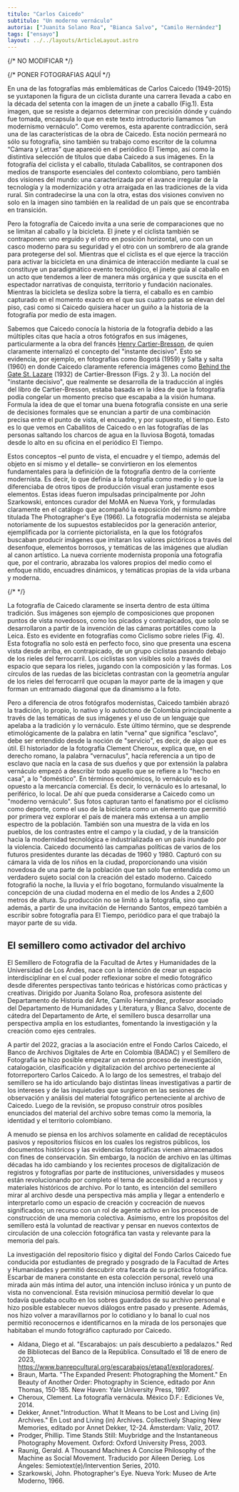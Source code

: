 ```yaml
---
titulo: "Carlos Caicedo"
subtitulo: "Un moderno vernáculo"
autoria: ["Juanita Solano Roa", "Bianca Salvo", "Camilo Hernández"]
tags: ["ensayo"]
layout: ../../layouts/ArticleLayout.astro
---
```


{/* NO MODIFICAR */}

{/* PONER FOTOGRAFIAS AQUÍ */}

En una de las fotografías más emblemáticas de Carlos Caicedo (1949-2015) se yuxtaponen la figura de un ciclista durante una carrera llevada a cabo en la década del setenta con la imagen de un jinete a caballo (Fig.1). Esta imagen, que se resiste a dejarnos determinar con precisión dónde y cuándo fue tomada, encapsula lo que en este texto introductorio llamamos “un modernismo vernáculo”. Como veremos, esta aparente contradicción, será una de las características de la obra de Caicedo. Esta noción permeará no sólo su fotografía, sino también su trabajo como escritor de la columna “Cámara y Letras” que apareció en el periódico El Tiempo, así como la distintiva selección de títulos que daba Caicedo a sus imágenes. En la fotografía del ciclista y el caballo, titulada Caballitos, se contraponen dos medios de transporte esenciales del contexto colombiano, pero también dos visiones del mundo: una caracterizada por el avance irregular de la tecnología y la modernización y otra arraigada en las tradiciones de la vida rural. Sin contradecirse la una con la otra, estas dos visiones conviven no solo en la imagen sino también en la realidad de un país que se encontraba en transición.

<Fotografia
  foto={moderno1}
  titulo="Figura 1"
  descripcion="Carlos Caicedo, Caballitos, 1969"
/>

Pero la fotografía de Caicedo invita a una serie de comparaciones que no se limitan al caballo y la bicicleta. El jinete y el ciclista también se contraponen: uno erguido y el otro en posición horizontal, uno con un casco moderno para su seguridad y el otro con un sombrero de ala grande para protegerse del sol. Mientras que el ciclista es el que ejerce la tracción para activar la bicicleta en una dinámica de interacción mediante la cual se constituye un paradigmático evento tecnológico, el jinete guía al caballo en un acto que tendemos a leer de manera más orgánica y que suscita en el espectador narrativas de conquista, territorio y fundación nacionales.<NotaAlPie numero="1" contenido="Gerald Raunig, A Thousand Machines A Concise Philosophy of the Machine as Social Movement, trad. Aileen Derieg (Los Ángeles: Semiotext(e)/Intervention Series, 2010), p. 3." /> Mientras la bicicleta se desliza sobre la tierra, el caballo es en cambio capturado en el momento exacto en el que sus cuatro patas se elevan del piso, casi como si Caicedo quisiera hacer un guiño a la historia de la fotografía por medio de esta imagen.<NotaAlPie numero="2" contenido="Dentro de la historia de la fotografía es muy famoso el episodio del fotógrafo Eadweard Muybridge al lograr capturar por primera vez en 1878 un caballo en movimiento, justo en el instante en que eleva las cuatro patas del suelo al estar galopando. Para más información sobre esto véase: Phillip Prodger, Time Stands Still: Muybridge and the Instantaneous Photography Movement (Oxford: Oxford University Press, 2003) y Marta Braun, “The Expanded Present: Photographing the Moment,” en Beauty of Another Order: Photography in Science, editado por Ann Thomas, 150-158 (New Haven: Yale University Press, 1997)." />

Sabemos que Caicedo conocía la historia de la fotografía debido a las múltiples citas que hacía a otros fotógrafos en sus imágenes, particularmente a la obra del francés [Henry Cartier-Bresson](https://www.magnumphotos.com/photographer/henri-cartier-bresson/), de quien claramente internalizó el concepto del "instante decisivo". Esto se evidencia, por ejemplo, en fotografías como Bogotá (1959) y Salta y salta (1960) en donde Caicedo claramente referencia imágenes como [Behind the Gate St. Lazare](https://www.moma.org/collection/works/98333) (1932) de Cartier-Bresson (Figs. 2 y 3). La noción del "instante decisivo", que realmente se desarrolla de la traducción al inglés del libro de Cartier-Bresson, estaba basada en la idea de que la fotografía podía congelar un momento preciso que escapaba a la visión humana.<NotaAlPie numero="3" contenido="El libro original a partir del cual se desarrolla esta idea fue titulado por Cartier-Bresson en francés Images à la Sauvette (1952) que se traduce en algo así como “imágenes en la carrera”, pero este título fue traducido al inglés como “The Decisive Moment” y de allí se desarrolla la nueva lectura del concepto." /> Formula la idea de que el tomar una buena fotografía consiste en una serie de decisiones formales que se enuncian a partir de una combinación precisa entre el punto de vista, el encuadre, y por supuesto, el tiempo. Esto es lo que vemos en Caballitos de Caicedo o en las fotografías de las personas saltando los charcos de agua en la lluviosa Bogotá, tomadas desde lo alto en su oficina en el periódico El Tiempo.

<Fotografia
  foto={moderno2}
  titulo="Figura 2"
  descripcion="Carlos Caicedo, Bogotá, 1959"
/>

<Fotografia
  foto={moderno3}
  titulo="Figura 3"
  descripcion="Carlos Caicedo, Salta y salta, 1960"
/>

Estos conceptos –el punto de vista, el encuadre y el tiempo, además del objeto en sí mismo y el detalle– se convirtieron en los elementos fundamentales para la definición de la fotografía dentro de la corriente modernista. Es decir, lo que definía a la fotografía como medio y lo que la diferenciaba de otros tipos de producción visual eran justamente esos elementos. Estas ideas fueron impulsadas principalmente por John Szarkowski, entonces curador del MoMA en Nueva York, y formuladas claramente en el catálogo que acompañó la exposición del mismo nombre titulada The Photographer's Eye (1966).<NotaAlPie numero="4" contenido="John Szarkowski, Photographer´s Eye (Nueva York: Museo de Arte Moderno, 1966)." /> La fotografía modernista se alejaba notoriamente de los supuestos establecidos por la generación anterior, ejemplificada por la corriente pictorialista, en la que los fotógrafos buscaban producir imágenes que imitaran los valores pictóricos a través del desenfoque, elementos borrosos, y temáticas de las imágenes que aludían al canon artístico. La nueva corriente modernista proponía una fotografía que, por el contrario, abrazaba los valores propios del medio como el enfoque nítido, encuadres dinámicos, y temáticas propias de la vida urbana y moderna.

{/* <Destacado contenido="A diferencia de otros fotógrafos modernistas, Caicedo también abrazó la tradición, lo propio, lo nativo y lo autóctono de Colombia principalmente a través de las temáticas de sus imágenes y el uso de un lenguaje que apelaba a la tradición y lo vernáculo." /> */}

La fotografía de Caicedo claramente se inserta dentro de esta última tradición. Sus imágenes son ejemplo de composiciones que proponen puntos de vista novedosos, como los picados y contrapicados, que solo se desarrollaron a partir de la invención de las cámaras portátiles como la Leica. Esto es evidente en fotografías como Ciclismo sobre rieles (Fig. 4). Esta fotografía no solo está en perfecto foco, sino que presenta una escena vista desde arriba, en contrapicado, de un grupo ciclistas pasando debajo de los rieles del ferrocarril. Los ciclistas son visibles solo a través del espacio que separa los rieles, jugando con la composición y las formas. Los círculos de las ruedas de las bicicletas contrastan con la geometría angular de los rieles del ferrocarril que ocupan la mayor parte de la imagen y que forman un entramado diagonal que da dinamismo a la foto.

<Fotografia
  foto={moderno4}
  titulo="Figura 4"
  descripcion="Carlos Caicedo, Ciclismo sobre rieles, s.f."
/>

Pero a diferencia de otros fotógrafos modernistas, Caicedo también abrazó la tradición, lo propio, lo nativo y lo autóctono de Colombia principalmente a través de las temáticas de sus imágenes y el uso de un lenguaje que apelaba a la tradición y lo vernáculo. Este último término, que se desprende etimológicamente de la palabra en latín "verna" que significa "esclavo", debe ser entendido desde la noción de "servicio", es decir, de algo que es útil. El historiador de la fotografía Clement Cheroux, explica que, en el derecho romano, la palabra "vernaculus", hacía referencia a un tipo de esclavo que nacía en la casa de sus dueños y que por extensión la palabra vernáculo empezó a describir todo aquello que se refiere a lo "hecho en casa", a lo "doméstico".<NotaAlPie numero="5" contenido="Clement Cheroux, La fotografía vernácula (México D.F.: Ediciones Ve, 2014), 12." /> En términos económicos, lo vernáculo es lo opuesto a la mercancía comercial. Es decir, lo vernáculo es lo artesanal, lo periférico, lo local. De ahí que pueda considerarse a Caicedo como un "moderno vernáculo". Sus fotos capturan tanto el fanatismo por el ciclismo como deporte, como el uso de la bicicleta como un elemento que permitió por primera vez explorar el país de manera más extensa a un amplio espectro de la población.<NotaAlPie numero="6" contenido="Véase la exposición y el interactivo “Escarabajos: un país descubierto a pedalazos” de la Red de Bibliotecas del Banco de la República. Diego Aldana, et al, “Escarabajos: un país descubierto a pedalazos,” consultado el 18 de enero de 2023, https://www.banrepcultural.org/escarabajos/etapa1/exploradores/." /> También son una muestra de la vida en los pueblos, de los contrastes entre el campo y la ciudad, y de la transición hacia la modernidad tecnológica e industrializada en un país inundado por la violencia. Caicedo documentó las campañas políticas de varios de los futuros presidentes durante las décadas de 1960 y 1980.<NotaAlPie numero="7" contenido="En el archivo del BADAC de la Universidad de los Andes se han registrado las campañas presidenciales de Carlos LLeras Restrepo, Misael Pastrana Borrero, Alfonso López Michelsen y Julio César Turbay Ayala." /> Capturó con su cámara la vida de los niños en la ciudad, proporcionando una visión novedosa de una parte de la población que tan solo fue entendida como un verdadero sujeto social con la creación del estado moderno. Caicedo fotografió la noche, la lluvia y el frío bogotano, formulando visualmente la concepción de una ciudad moderna en el medio de los Andes a 2,600 metros de altura. Su producción no se limitó a la fotografía, sino que además, a partir de una invitación de Hernando Santos, empezó también a escribir sobre fotografía para El Tiempo, periódico para el que trabajó la mayor parte de su vida.

## El semillero como activador del archivo

El Semillero de Fotografía de la Facultad de Artes y Humanidades de la Universidad de Los Andes, nace con la intención de crear un espacio interdisciplinar en el cual poder reflexionar sobre el medio fotográfico desde diferentes perspectivas tanto teóricas e históricas como prácticas y creativas. Dirigido por Juanita Solano Roa, profesora asistente del Departamento de Historia del Arte, Camilo Hernández, profesor asociado del Departamento de Humanidades y Literatura, y Bianca Salvo, docente de cátedra del Departamento de Arte, el semillero busca desarrollar una perspectiva amplia en los estudiantes, fomentando la investigación y la creación como ejes centrales.

A partir del 2022, gracias a la asociación entre el Fondo Carlos Caicedo, el Banco de Archivos Digitales de Arte en Colombia (BADAC) y el Semillero de Fotografía se hizo posible empezar un extenso proceso de investigación, catalogación, clasificación y digitalización del archivo perteneciente al fotorreportero Carlos Caicedo. A lo largo de los semestres, el trabajo del semillero se ha ido articulando bajo distintas líneas investigativas a partir de los intereses y de las inquietudes que surgieron en las sesiones de observación y análisis del material fotográfico perteneciente al archivo de Caicedo. Luego de la revisión, se propuso construir otros posibles enunciados del material del archivo sobre temas como la memoria, la identidad y el territorio colombiano.

A menudo se piensa en los archivos solamente en calidad de receptáculos pasivos y repositorios físicos en los cuales los registros públicos, los documentos históricos y las evidencias fotográficas vienen almacenados con fines de conservación. Sin embargo, la noción de archivo en las últimas décadas ha ido cambiando y los recientes procesos de digitalización de registros y fotografías por parte de instituciones, universidades y museos están revolucionando por completo el tema de accesibilidad a recursos y materiales históricos de archivo.<NotaAlPie numero="8" contenido="Annet Dekker, “Introduction. What It Means to be Lost and Living (in) Archives”, en Lost and Living (in) Archives. Collectively Shaping New Memories, editado por Annet Dekker, (Amsterdam: Valiz, 2017), 14-15." /> Por lo tanto, es intención del semillero mirar al archivo desde una perspectiva más amplia y llegar a entenderlo e interpretarlo como un espacio de creación y cocreación de nuevos significados; un recurso con un rol de agente activo en los procesos de construcción de una memoria colectiva. Asimismo, entre los propósitos del semillero está la voluntad de reactivar y pensar en nuevos contextos de circulación de una colección fotográfica tan vasta y relevante para la memoria del país.

La investigación del repositorio físico y digital del Fondo Carlos Caicedo fue conducida por estudiantes de pregrado y posgrado de la Facultad de Artes y Humanidades y permitió descubrir otra faceta de su práctica fotográfica. Escarbar de manera constante en esta colección personal, reveló una mirada aún más íntima del autor, una intención incluso irónica y un punto de vista no convencional. Esta revisión minuciosa permitió develar lo que todavía quedaba oculto en los sobres guardados de su archivo personal e hizo posible establecer nuevos diálogos entre pasado y presente. Además, nos hizo volver a maravillarnos por lo cotidiano y lo banal lo cual nos permitió reconocernos e identificarnos en la mirada de los personajes que habitaban el mundo fotográfico capturado por Caicedo.

<Final />

<Bibliografia />

- Aldana, Diego et al. "Escarabajos: un país descubierto a pedalazos."
  Red de Bibliotecas del Banco de la República. Consultado el 18 de enero de 2023, https://www.banrepcultural.org/escarabajos/etapa1/exploradores/.
- Braun, Marta. "The Expanded Present: Photographing the Moment." En Beauty of Another Order: Photography in Science, editado por Ann Thomas, 150-185. New Haven: Yale University Press, 1997.
- Cheroux, Clement. La fotografía vernácula. México D.F.: Ediciones Ve, 2014.
- Dekker, Annet."Introduction. What It Means to be Lost and Living (in) Archives." En Lost
  and Living (in) Archives. Collectively Shaping New Memories, editado por Annet Dekker,
  12-24. Ámsterdam: Valiz, 2017.
- Prodger, Phillip. Time Stands Still: Muybridge and the Instantaneous Photography Movement. Oxford: Oxford University Press, 2003.
- Raunig, Gerald. A Thousand Machines A Concise Philosophy of the Machine as Social
  Movement. Traducido por Aileen Derieg. Los Ángeles: Semiotext(e)/Intervention Series, 2010.
- Szarkowski, John. Photographer's Eye. Nueva York: Museo de Arte Moderno, 1966.

